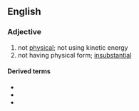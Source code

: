 ==English==

===Adjective===
{{en-adj|-}}

# not [[physical]]; not using kinetic energy
# not having physical form; [[insubstantial]]

====Derived terms====
* {{l|en|nonphysicality}}
* {{l|en|nonphysically}}
* {{l|en|nonphysicalness}}
